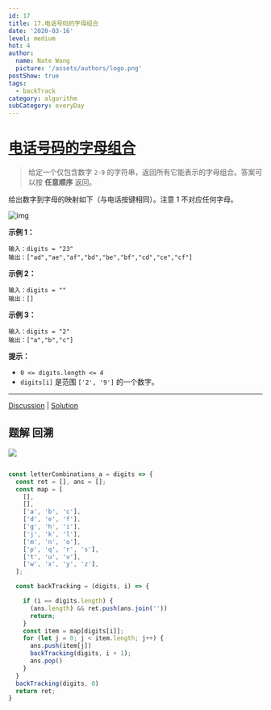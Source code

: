 ```yaml
---
id: 17
title: 17.电话号码的字母组合
date: '2020-03-16'
level: medium
hot: 4
author:
  name: Nate Wang
  picture: '/assets/authors/logo.png'
postShow: true
tags:
  - backTrack
category: algorithm
subCategory: everyDay
---
```



# [电话号码的字母组合](https://leetcode-cn.com/problems/letter-combinations-of-a-phone-number/description/)

> 给定一个仅包含数字 `2-9` 的字符串，返回所有它能表示的字母组合。答案可以按 **任意顺序** 返回。

给出数字到字母的映射如下（与电话按键相同）。注意 1 不对应任何字母。

![img](https://assets.leetcode-cn.com/aliyun-lc-upload/uploads/2021/11/09/200px-telephone-keypad2svg.png)

 

**示例 1：**

```
输入：digits = "23"
输出：["ad","ae","af","bd","be","bf","cd","ce","cf"]
```

**示例 2：**

```
输入：digits = ""
输出：[]
```

**示例 3：**

```
输入：digits = "2"
输出：["a","b","c"]
```

**提示：**

- `0 <= digits.length <= 4`
- `digits[i]` 是范围 `['2', '9']` 的一个数字。

------

[Discussion](https://leetcode-cn.com/problems/letter-combinations-of-a-phone-number/comments/) | [Solution](https://leetcode-cn.com/problems/letter-combinations-of-a-phone-number/solution/)

## 题解 回溯



![](/Users/wangbaoqi/个人资源/图片素材搜集/博客/algorithm/backTracking/电话号码组合.svg)



```js

const letterCombinations_a = digits => {
  const ret = [], ans = [];
  const map = [
    [],
    [],
    ['a', 'b', 'c'],
    ['d', 'e', 'f'],
    ['g', 'h', 'i'],
    ['j', 'k', 'l'],
    ['m', 'n', 'o'],
    ['p', 'q', 'r', 's'],
    ['t', 'u', 'v'],
    ['w', 'x', 'y', 'z'],
  ];

  const backTracking = (digits, i) => {

    if (i == digits.length) {
      (ans.length) && ret.push(ans.join(''))
      return;
    }
    const item = map[digits[i]];
    for (let j = 0; j < item.length; j++) {
      ans.push(item[j])
      backTracking(digits, i + 1);
      ans.pop()
    }
  }
  backTracking(digits, 0)
  return ret;
}
```

